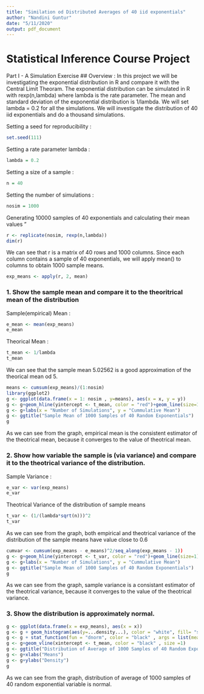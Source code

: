 ```yaml
---
title: "Similation od Distributed Averages of 40 iid exponentials"
author: "Nandini Guntur"
date: "5/11/2020"
output: pdf_document
---
```


# Statistical Inference Course Project
Part I - A Simulation Exercise
## Overview :
In this project we will be investigating the exponential distribution in R and compare it with the Central Limit Theoram. The exponential distribution can be simulated in R with rexp(n,lambda) where lambda is the rate parameter. The mean and standard deviation of the exponential distribution is 1/lambda. We will set lambda = 0.2 for all the simulations. We will investigate the distribution of 40 iid exponentials and do a thousand simulations.
 
Setting a seed for reproducibility :

```r
set.seed(111)
```
Setting a rate parameter lambda :

```r
lambda = 0.2
```
Setting a size of a sample :

```r
n = 40
```
Setting the number of simulations :

```r
nosim = 1000
```
Generating 10000 samples of 40 exponentials and calculating their mean values "

```r
r <- replicate(nosim, rexp(n,lambda))
dim(r)
```
We can see that r is a matrix of 40 rows and 1000 columns. Since each column contains a sample of 40 exponentials, we will apply mean() to columns to obtain 1000 sample means.

```r
exp_means <- apply(r, 2, mean)
```
### 1. Show the sample mean and compare it to the theoritrical mean of the distribution
Sample(empirical) Mean :

```r
e_mean <- mean(exp_means)
e_mean
```
Theorical Mean :

```r
t_mean <- 1/lambda
t_mean
```
We can see that the sample mean 5.02562 is a good approximation of the theorical mean od 5.

```r
means <- cumsum(exp_means)/(1:nosim)
library(ggplot2)
g <- ggplot(data.frame(x = 1: nosim , y=means), aes(x = x, y = y))
g <- g+geom_hline(yintercept <- t_mean, color = "red")+geom_line(size=1)
g <- g+labs(x = "Number of Simulations", y = "Cummulative Mean")
g <- ggtitle("Sample Mean of 1000 Samples of 40 Random Exponentials")
g
```
As we can see from the graph, empirical mean is the consistent estimator of the theotrical mean, because it converges to the value of theotrical mean.

### 2. Show how variable the sample is (via variance) and compare it to the theotrical variance of the distribution.
Sample Variance :

```r
e_var <- var(exp_means)
e_var
```
Theotrical Variance of the distribution of sample means 

```r
t_var <- (1/(lambda*sqrt(n)))^2
t_var
```

As we can see from the graph, both empirical and theotrical variance of the distribution of the sample means have value close to 0.6

```r
cumvar <- cumsum(exp_means - e_means)^2/seq_along(exp_means - 1))
g <- g+geom_hline(yintercept <- t_var, color = "red")+geom_line(size=1)
g <- g+labs(x = "Number of Simulations", y = "Cummulative Mean")
g <- ggtitle("Sample Mean of 1000 Samples of 40 Random Exponentials")
g
```
As we can see from the graph, sample variance is a consistant estimator of the theotrical variance, because it converges to the value of the theotrical variance.

### 3. Show the distribution is approximately normal.

```r
g <- ggplot(data.frame(x = exp_means), aes(x = x))
g <- g + geom_histogram(aes(y=...density...), color = "white", fill= "salmon")
g <- g + stat_function(fun = "dnorm", color = "black" , args = list(mean = t_mean, sd = se))
g <- g+geom_vline(xintercept <- t_mean, color = "black" , size =1)
g <- ggtitle("Distribution of Average of 1000 Samples of 40 Random Exponential Variables")
g <- g+xlabs("Means")
g <- g+ylabs("Density")
g
```
As we can see from the graph, distribution of average of 1000 samples of 40 random exponential variable is normal.
